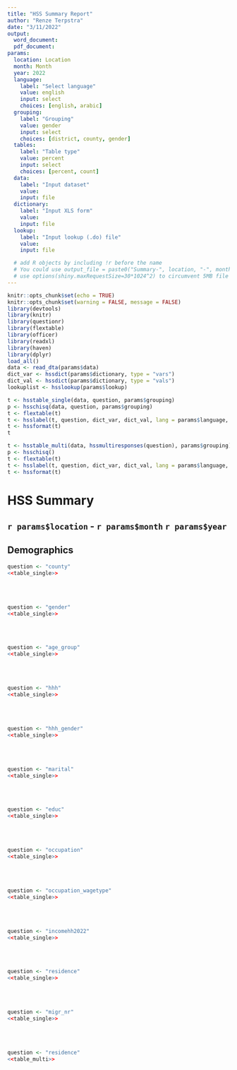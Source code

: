```yaml
---
title: "HSS Summary Report"
author: "Renze Terpstra"
date: "3/11/2022"
output: 
  word_document:
  pdf_document:
params:
  location: Location
  month: Month
  year: 2022
  language: 
    label: "Select language"
    value: english
    input: select
    choices: [english, arabic]
  grouping:
    label: "Grouping"
    value: gender
    input: select
    choices: [district, county, gender] 
  tables:
    label: "Table type"
    value: percent
    input: select
    choices: [percent, count] 
  data: 
    label: "Input dataset"
    value: 
    input: file
  dictionary:
    label: "Input XLS form"
    value:
    input: file
  lookup:
    label: "Input lookup (.do) file"
    value:
    input: file

  # add R objects by including !r before the name
  # You could use output_file = paste0("Summary-", location, "-", month, "-", year, .docx) to automatically generate proper filenames
  # use options(shiny.maxRequestSize=30*1024^2) to circumvent 5MB file size limit
---
```


```r
knitr::opts_chunk$set(echo = TRUE)
knitr::opts_chunk$set(warning = FALSE, message = FALSE) 
library(devtools)
library(knitr)
library(questionr)
library(flextable)
library(officer)
library(readxl)
library(haven)
library(dplyr)
load_all()
data <- read_dta(params$data)
dict_var <- hssdict(params$dictionary, type = "vars")
dict_val <- hssdict(params$dictionary, type = "vals")
lookuplist <- hsslookup(params$lookup)
```
```r
t <- hsstable_single(data, question, params$grouping)
p <- hsschisq(data, question, params$grouping)
t <- flextable(t)
t <- hsslabel(t, question, dict_var, dict_val, lang = params$language, lookup = TRUE, lookuplist)
t <- hssformat(t)
t
```
```r
t <- hsstable_multi(data, hssmultiresponses(question), params$grouping)
p <- hsschisq()
t <- flextable(t)
t <- hsslabel(t, question, dict_var, dict_val, lang = params$language, lookup = TRUE, lookuplist)
t <- hssformat(t)
```
# HSS Summary
## `r params$location` - `r params$month` `r params$year`

## Demographics

```r
question <- "county"
<<table_single>>
```
<br><br>
```r
question <- "gender"
<<table_single>>
```
<br><br>
```r
question <- "age_group"
<<table_single>>
```
<br><br>
```r
question <- "hhh"
<<table_single>>
```
<br><br>
```r
question <- "hhh_gender"
<<table_single>>

```
<br><br>
```r
question <- "marital"
<<table_single>>
```
<br><br>
```r
question <- "educ"
<<table_single>>

```
<br><br>
```r
question <- "occupation"
<<table_single>>
```
<br><br>
```r
question <- "occupation_wagetype"
<<table_single>>
```
<br><br>
```r
question <- "incomehh2022"
<<table_single>>
```
<br><br>
```r
question <- "residence"
<<table_single>>
```
<br><br>
```r
question <- "migr_nr"
<<table_single>>
```
<br><br>
```r
question <- "residence"
<<table_multi>>
```
